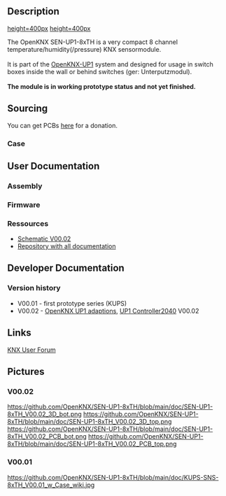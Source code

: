 == Description ==

[[https://github.com/OpenKNX/SEN-UP1-8xTH/blob/main/doc/KUPS-SNS-8xTH_V00.01_w_Case_wiki.jpg|height=400px]]
[[https://github.com/OpenKNX/SEN-UP1-8xTH/blob/main/doc/SEN-UP1-8xTH_V00.02_3D_top.png|height=400px]]

The OpenKNX SEN-UP1-8xTH is a very compact 8 channel temperature/humidity(/pressure) KNX sensormodule.<br><br>
It is part of the [[OpenKNX-UP1]] system and designed for usage in switch boxes inside the wall or behind switches (ger: Unterputzmodul).<br><br>

'''The module is in working prototype status and not yet finished.'''

== Sourcing ==

You can get PCBs [http://shop.sirsydom.de here] for a donation.<br>

=== Case ===


== User Documentation ==

=== Assembly ===

=== Firmware ===

=== Ressources ===
* [https://github.com/OpenKNX/SEN-UP1-8xTH/blob/main/doc/SEN-UP1-8xTH_V00.02.sch.pdf Schematic V00.02]
* [https://github.com/OpenKNX/SEN-UP1-8xTH Repository with all documentation]


== Developer Documentation ==

=== Version history ===
* V00.01 - first prototype series (KUPS)
* V00.02 - [[OpenKNX UP1 adaptions]], [[UP1 Controller2040]] V00.02


== Links ==

[https://knx-user-forum.de/forum/%C3%B6ffentlicher-bereich/knx-eib-forum/diy-do-it-yourself/1686600-diy-8fach-sensormodul-temp-hum-press-sns-8xth KNX User Forum]

== Pictures ==

=== V00.02 ===

[[https://github.com/OpenKNX/SEN-UP1-8xTH/blob/main/doc/SEN-UP1-8xTH_V00.02_3D_bot.png]]
[[https://github.com/OpenKNX/SEN-UP1-8xTH/blob/main/doc/SEN-UP1-8xTH_V00.02_3D_top.png]]
[[https://github.com/OpenKNX/SEN-UP1-8xTH/blob/main/doc/SEN-UP1-8xTH_V00.02_PCB_bot.png]]
[[https://github.com/OpenKNX/SEN-UP1-8xTH/blob/main/doc/SEN-UP1-8xTH_V00.02_PCB_top.png]]

=== V00.01 ===

[[https://github.com/OpenKNX/SEN-UP1-8xTH/blob/main/doc/KUPS-SNS-8xTH_V00.01_w_Case_wiki.jpg]]